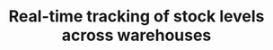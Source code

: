 ---
title: "Real-time tracking of stock levels across warehouses"
description: "Description of your new file."
---